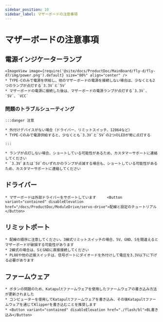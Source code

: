 ```yaml
---
sidebar_position: 10
sidebar_label: マザーボードの注意事項
---
```






# マザーボードの注意事項

## 電源インジケーターランプ
    <ImageView image={require('@site/docs/ProductDoc/MainBoard/fly-d/fly-d7/img/power.png').default} size="80%" align="center" />
    * TYPE-Cのみで電源を供給し、他のマザーボードの電源を接続しない場合は、少なくとも2つのランプが点灯する`3.3V`と`5V`
    * マザーボードの電源に接続した後は、マザーボードの電源ランプが点灯する`3.3V`、`5V`、`VCC`

### 問題のトラブルシューティング


    :::danger 注意

    * 外付けデバイスがない場合（ドライバー、リミットスイッチ、12864など）
    * TYPE-Cのみで電源供給すると、少なくとも`3.3V`と`5V`の2つのLEDが常に点灯する

    :::

    * ランプが点灯しない場合、ショートしている可能性があるため、カスタマーサポートに連絡してください
    * `3.3V`または`5V`のいずれかのランプが点滅する場合も、ショートしている可能性があるため、カスタマーサポートに連絡してください

## ドライバー

    * マザーボードは外部ドライバーをサポートしています     <Button variant="contained" disableElevation href="/docs/ProductDoc/ModuleDrive/servo-drive">配線と設定のチュートリアル</Button>

## リミットポート

    * 配線の順序に注意してください。3線式リミットスイッチの場合、5V、GND、Sを間違えるとマザーボードが破損する可能性があります
    * 2線式の場合は、SとGNDに直接接続してください
    * PL08や他の近接スイッチは、信号ポートにダイオードを外付けして電圧を3.3V以下に下げる必要があります

## ファームウェア

    * ボタンの問題のため、Katapultファームウェアを使用したファームウェアの書き込み方法が更新されました
    * コンピューターを使用してKatapultファームウェアを書き込み、その後Katapultファームウェアを通じてKlipperを書き込むことを推奨します
    * <Button variant="contained" disableElevation href="./flash/bl">BL書き込み</Button>